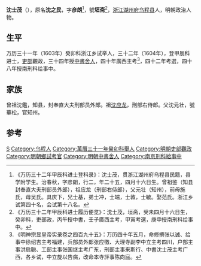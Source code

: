 '''沈士茂'''（{{bd|？||？|catIdx=}}），原名'''沈之民'''，字'''彦朗'''<ref>《万历三十二年甲辰科进士登科录》：沈士茂，贯浙江湖州府乌程县民籍，县学附学生。治春秋，字彦朗，行二，年二十五，四月十六日生。曾祖鉴（知县封奉直大夫刑部员外郎），祖应龙（刑部右侍郎），父元壮（知州），前母施氏，母吴氏。具庆下，兄士基，弟士冲，士端，士敦，士敏。娶范氏。浙江乡试第四十名，会试第十八名。</ref>，號'''垣斋'''<ref>《万历三十二年甲辰科进士履历便览》：沈士茂，垣斋，癸未四月十六日生，癸卯科，吏部政，丙午授中書，壬子廣西主考，甲寅考選，庚申授南刑科给事中。</ref>，[[浙江|浙江]][[湖州府|湖州府]][[乌程县|乌程县]]人，明朝政治人物。

== 生平 ==
万历三十一年（1603年）癸卯科浙江乡试举人，三十二年（1604年），登甲辰科进士，[[吏部|吏部]]觀政，三十四年授[[中書舍人|中書舍人]]，四十年廣西主考<ref>《明神宗显皇帝实录卷之四百九十五》：万历四十年五月，命修撰张以诚、给事中徐绍吉主考福建，兵部员外郎张应徵、大理寺副李中立主考四川，户部主事洪启聪、工部主事张国继主考广东，刑部主事来斯行、中書沈士茂主考广西，各乡试，中立旋以告病，改命本寺評事陈向庭。</ref>，四十二年考選，四十八年授南刑科给事中。

== 家族 ==
曾祖沈鑑，知县，封奉直大夫刑部员外郎。祖[[沈应龙|沈应龙]]，刑部右侍郎。父沈元壮，號華松，官知州。

==参考==
{{reflist}}

{{萬曆三十二年甲辰科殿試金榜}}
{{明朝人物小作品}}

{{Authority control}}

{{DEFAULTSORT:}}
[[Category:沈姓|S]]
[[Category:乌程人|Category:乌程人]]
[[Category:萬曆三十一年癸卯科舉人|Category:萬曆三十一年癸卯科舉人]]
[[Category:明朝吏部觀政|Category:明朝吏部觀政]]
[[Category:明朝鄉試考官|Category:明朝鄉試考官]]
[[Category:明朝中書舍人|Category:明朝中書舍人]]
[[Category:南京刑科給事中|Category:南京刑科給事中]]
